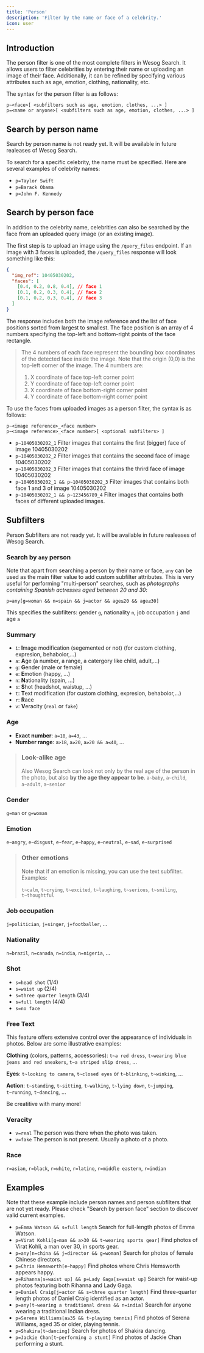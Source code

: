 ```yaml
---
title: 'Person'
description: 'Filter by the name or face of a celebrity.'
icon: user
---
```



## Introduction

The person filter is one of the most complete filters in Wesog Search.
It allows users to filter celebrities by entering their name or uploading an image of their face.
Additionally, it can be refined by specifying various attributes such as age, emotion, clothing, nationality, etc.

The syntax for the person filter is as follows:

```
p~<face>[ <subfilters such as age, emotion, clothes, ...> ]
p=<name or anyone>[ <subfilters such as age, emotion, clothes, ...> ]
```

## Search by person name

<Warning>Search by person name is not ready yet. It will be available in future realeases of Wesog Search.</Warning>

To search for a specific celebrity, the name must be specified.
Here are several examples of celebrity names:

- `p=Taylor Swift`
- `p=Barack Obama`
- `p=John F. Kennedy`


## Search by person face

In addition to the celebrity name, celebrities can also be searched by the face from an uploaded query image (or an existing image).

The first step is to upload an image using the `/query_files` endpoint. If an image with 3 faces is uploaded, the `/query_files` response will look something like this:

```json
{
  "img_ref": 10405030202,
  "faces": [
    [0.4, 0.2, 0.8, 0.4], // face 1
    [0.1, 0.2, 0.3, 0.4], // face 2
    [0.1, 0.2, 0.3, 0.4], // face 3
  ]
}
```

The response includes both the image reference and the list of face positions sorted from largest to smallest. The face position is an array of 4 numbers specifying the top-left and bottom-right points of the face rectangle.

> The 4 numbers of each face represent the bounding box coordinates of the detected face inside the image. Note that the origin (0,0) is the  top-left corner of the image. The 4 numbers are:
> 1. X coordinate of face top-left corner point
> 2. Y coordinate of face top-left corner point
> 3. X coordinate of face bottom-right corner point
> 4. Y coordinate of face bottom-right corner point


To use the faces from uploaded images as a person filter, the syntax is as follows:

```
p~<image reference>_<face number>
p~<image reference>_<face number>[ <optional subfilters> ]
```

- `p~10405030202_1` Filter images that contains the first (bigger) face of image 10405030202
- `p~10405030202_2` Filter images that contains the second face of image 10405030202
- `p~10405030202_3` Filter images that contains the thrird face of image 10405030202
- `p~10405030202_1 && p~10405030202_3` Filter images that contains both face 1 and 3 of image 10405030202
- `p~10405030202_1 && p~123456789_4` Filter images that contains both faces of different uploaded images.



## Subfilters

<Warning>Person Subfilters are not ready yet. It will be available in future realeases of Wesog Search.</Warning>


### Search by `any` person

Note that apart from searching a person by their name or face, `any` can be used as the main filter value to add custom subfilter attributes. This is very useful for performing "multi-person" searches, such as *photographs containing Spanish actresses aged between 20 and 30*:

```
p=any[g=woman && n=spain && j=actor && age≥20 && age≤30]
```

This specifies the subfilters: gender `g`, nationality `n`, job occupation `j` and age `a`

### Summary

- `i`: **I**mage modification (segemented or not) (for custom clothing, expresion, behaboior,...)
- `a`: **A**ge (a number, a range, a catergory like child, adult,...)
- `g`: **G**ender (male or female)
- `e`: **E**motion (happy, ...)
- `n`: **N**ationality (spain, ...)
- `s`: **S**hot (headshot, waistup, ...)
- `t`: **T**ext modification (for custom clothing, expresion, behaboior,...)
- `r`: **R**ace
- `v`: **V**eracity (`real` or `fake`)


### Age
- **Exact number**: `a=18`, `a=43`, ...
- **Number range**: `a>18`, `a≥20`, `a≥20 && a≤40`, ...

> ### Look-alike age
> Also Wesog Search can look not only by the real age of the person in the photo, but also **by the age they appear to be**.
> `a~baby`, `a~child`, `a~adult`, `a~senior`


### Gender
`g=man` or `g=woman`


### Emotion
`e~angry`, `e~disgust`, `e~fear`, `e~happy`, `e~neutral`, `e~sad`, `e~surprised`

> ### Other emotions
> Note that if an emotion is missing, you can use the text subfilter. Examples:
>
> `t~calm`, `t~crying`, `t~excited`, `t~laughing`, `t~serious`, `t~smiling`, `t~thoughtful`


### Job occupation
`j=politician`, `j=singer`, `j=footballer`, ...


### Nationality
`n=brazil`, `n=canada`, `n=india`, `n=nigeria`, ...


### Shot
- `s=head shot`   (1/4)
- `s=waist up` (2/4)
- `s=three quarter length`  (3/4)
- `s=full length`           (4/4)
- `s=no face`


### Free Text
This feature offers extensive control over the appearance of individuals in photos. Below are some illustrative examples:

**Clothing** (colors, patterns, accessories):
`t~a red dress`, `t~wearing blue jeans and red sneakers`, `t~a striped slip dress`, ...

**Eyes**:
`t~looking to camera`, `t~closed eyes` or `t~blinking`, `t~winking`, ...

**Action**:
`t~standing`, `t~sitting`, `t~walking`, `t~lying down`, `t~jumping`, `t~running`, `t~dancing`, ...

Be creatitive with many more!

### Veracity
- `v=real` The person was there when the photo was taken.
- `v=fake` The person is not present. Usually a photo of a photo.

### Race
`r=asian`, `r=black`, `r=white`, `r=latino`, `r=middle eastern`, `r=indian`


## Examples

<Warning>Note that these example include person names and person subfilters that are not yet ready. Please check "Search by person face" section to discover valid current examples.</Warning>


- `p=Emma Watson && s=full length` Search for full-length photos of Emma Watson.
- `p=Virat Kohli[g=man && a>30 && t~wearing sports gear]` Find photos of Virat Kohli, a man over 30, in sports gear.
- `p=any[n=china && j=director && g=woman]` Search for photos of female Chinese directors.
- `p=Chris Hemsworth[e~happy]` Find photos where Chris Hemsworth appears happy.
- `p=Rihanna[s=waist up] && p=Lady Gaga[s=waist up]` Search for waist-up photos featuring both Rihanna and Lady Gaga.
- `p=Daniel Craig[j=actor && s=three quarter length]` Find three-quarter length photos of Daniel Craig identified as an actor.
- `p=any[t~wearing a traditional dress && n=india]` Search for anyone wearing a traditional Indian dress.
- `p=Serena Williams[a≥35 && t~playing tennis]` Find photos of Serena Williams, aged 35 or older, playing tennis.
- `p=Shakira[t~dancing]` Search for photos of Shakira dancing.
- `p=Jackie Chan[t~performing a stunt]` Find photos of Jackie Chan performing a stunt.